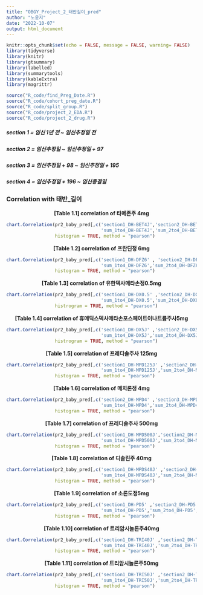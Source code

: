```yaml
---
title: "OBGY_Project_2_태반길이_pred"
author: "노윤지"
date: "2022-10-07"
output: html_document
---
```


```r
knitr::opts_chunk$set(echo = FALSE, message = FALSE, warning= FALSE)
library(tidyverse)
library(knitr)
library(gtsummary)
library(labelled)
library(summarytools)
library(kableExtra)
library(magrittr)
```

```r
source("R_code/find_Preg_Date.R")
source("R_code/cohort_preg_date.R")
source("R_code/split_group.R")
source("R_code/project_2_EDA.R")
source("R_code/project_2_drug.R")
```

##### section 1 = 임신 1년 전 ~ 임신추정일 전
##### section 2 = 임신추정일 ~ 임신추정일 + 97
##### section 3 = 임신추정일 + 98 ~ 임신추정일 + 195
##### section 4 = 임신추정일 + 196 ~ 임신종결일

### Correlation with 태반_길이 

<center> **[Table 1.1] correlation of 타메존주 4mg** </center> 

```r
chart.Correlation(pr2_baby_pred[,c('section1_DH-BET4J','section2_DH-BET4J','section3_DH-BET4J','section4_DH-BET4J',
                                   'sum_1to4_DH-BET4J','sum_2to4_DH-BET4J','태반_길이')],
                  histogram = TRUE, method = "pearson")
```

<center> **[Table 1.2] correlation of 프란딘정 6mg** </center> 
```r
chart.Correlation(pr2_baby_pred[,c('section1_DH-DFZ6' , 'section2_DH-DFZ6' , 'section3_DH-DFZ6' , 'section4_DH-DFZ6' ,
                                   'sum_1to4_DH-DFZ6','sum_2to4_DH-DFZ6','태반_길이')],
                  histogram = TRUE, method = "pearson")
```

<center> **[Table 1.3] correlation of 유한덱사메타손정0.5mg** </center> 
```r
chart.Correlation(pr2_baby_pred[,c('section1_DH-DX0.5' ,'section2_DH-DX0.5' ,'section3_DH-DX0.5' ,'section4_DH-DX0.5' , 
                                   'sum_1to4_DH-DX0.5','sum_2to4_DH-DX0.5','태반_길이')],
                  histrogram = TRUE, method = "pearson")
```

<center> **[Table 1.4] correlation of 휴메딕스덱사메타손포스페이트이나트륨주사5mg** </center> 
```r
chart.Correlation(pr2_baby_pred[,c('section1_DH-DX5J' ,'section2_DH-DX5J' ,'section3_DH-DX5J' ,'section4_DH-DX5J' ,
                                   'sum_1to4_DH-DX5J','sum_2to4_DH-DX5J','태반_길이')],
                  histrogram = TRUE, method = "pearson")
```

<center> **[Table 1.5] correlation of 프레디솔주사 125mg** </center> 
```r
chart.Correlation(pr2_baby_pred[,c('section1_DH-MPD125J' ,'section2_DH-MPD125J' ,'section3_DH-MPD125J' ,'section4_DH-MPD125J' ,
                                   'sum_1to4_DH-MPD125J','sum_2to4_DH-MPD125J','태반_길이')],
                  histogram = TRUE, method = "pearson")

```

<center> **[Table 1.6] correlation of 메치론정 4mg** </center> 
```r
chart.Correlation(pr2_baby_pred[,c('section2_DH-MPD4' ,'section3_DH-MPD4' ,'section4_DH-MPD4' ,
                                   'sum_1to4_DH-MPD4','sum_2to4_DH-MPD4','태반_길이')],
                  histogram = TRUE, method = "pearson")
```

<center> **[Table 1.7] correlation of 프레디솔주사 500mg** </center> 

```r
chart.Correlation(pr2_baby_pred[,c('section1_DH-MPD500J','section2_DH-MPD500J' ,'section3_DH-MPD500J' ,'section4_DH-MPD500J' ,
                                   'sum_1to4_DH-MPD500J','sum_2to4_DH-MPD500J','태반_길이')],
                  histogram = TRUE, method = "pearson")

```

<center> **[Table 1.8] correlation of 디솔린주 40mg** </center> 
```r
chart.Correlation(pr2_baby_pred[,c('section1_DH-MPDS40J' ,'section2_DH-MPDS40J' ,'section3_DH-MPDS40J' ,'section4_DH-MPDS40J' ,
                                   'sum_1to4_DH-MPDS40J','sum_2to4_DH-MPDS40J','태반_길이')],
                  histogram = TRUE, method = "pearson")
```

<center> **[Table 1.9] correlation of 소론도정5mg** </center> 
```r
chart.Correlation(pr2_baby_pred[,c('section1_DH-PD5' ,'section2_DH-PD5' ,'section3_DH-PD5' ,'section4_DH-PD5' ,
                                   'sum_1to4_DH-PD5','sum_2to4_DH-PD5','태반_길이')],
                  histogram = TRUE, method = "pearson")
```

<center> **[Table 1.10] correlation of 트리암시놀론주40mg** </center> 
```r
chart.Correlation(pr2_baby_pred[,c('section1_DH-TRI40J' ,'section2_DH-TRI40J' ,'section3_DH-TRI40J' ,'section4_DH-TRI40J' ,
                                   'sum_1to4_DH-TRI40J','sum_2to4_DH-TRI40J','태반_길이')],
                  histogram = TRUE, method = "pearson")
```

<center> **[Table 1.11] correlation of 트리암시놀론주50mg** </center> 
```r
chart.Correlation(pr2_baby_pred[,c('section1_DH-TRI50J' ,'section2_DH-TRI50J' ,'section3_DH-TRI50J' ,'section4_DH-TRI50J' ,
                                   'sum_1to4_DH-TRI50J','sum_2to4_DH-TRI50J','태반_길이')],
                  histogram = TRUE, method = "pearson")
```
